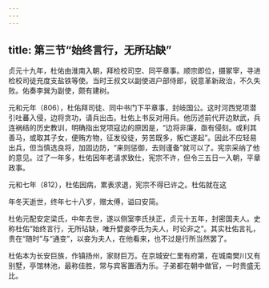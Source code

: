 ```yaml
---
---
---
```

title: 第三节“始终言行，无所玷缺”
---



贞元十九年，杜佑由淮南入朝，拜检校司空、同平章事。顺宗即位，摄冢宰，寻进检校司徒充度支盐铁等使。当时王叔文以副使进户部侍郎，锐意革新政治，不久失败。佑奏李巽为副使，颇有建树。

元和元年（806），杜佑拜司徒、同中书门下平章事，封岐国公。这时河西党项潜引吐蕃入侵，边将贪功，请兵出击。杜佑上书反对用兵。他历述前代开边默武，兵连祸结的历史教训，明确指出党项寇边的原因是，“边将非廉，亟有侵刻。或利其善马，或取其子女，便贿方物，征发役徒，劳苦既多，叛亡遂起”。因此不应轻易出兵，但当慎选良将，加固边防，“来则惩御，去则谨备”就可以了。宪宗采纳了他的意见。过了一年多，杜佑因年老请求致仕，宪宗不许，但令三五日一入朝，平章政事。

元和七年（812），杜佑因病，累表求退，宪宗不得已许之。杜佑就在这

年冬天逝世，终年七十八岁，赠太傅，谥曰安简。

杜佑元配安定梁氏，中年去世，遂以侧室李氏扶正，贞元十五年，封密国夫人。史称杜佑“始终言行，无所玷缺，唯升嬖妾李氏为夫人，时论非之”。其实杜佑言礼，贵在“随时”与“通变”，以妾为夫人，在他看来，也不过是行所当然罢了。

杜佑本为长安巨族，作镇扬州，家财巨万。在京城安仁里有府第，在城南樊川又有别墅，亭馆林池，最称佳胜，常与宾客置酒为乐。子弟都在朝中做官，一时贵盛无比。